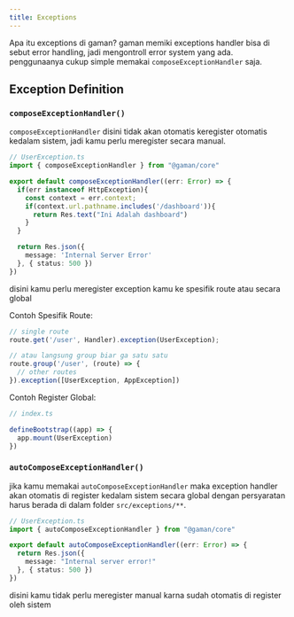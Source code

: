 ```yaml
---
title: Exceptions
---
```


Apa itu exceptions di gaman? gaman memiki exceptions handler bisa di sebut error handling, jadi mengontroll error system yang ada. penggunaanya cukup simple memakai `composeExceptionHandler` saja.

## Exception Definition
### `composeExceptionHandler()`
`composeExceptionHandler` disini tidak akan otomatis keregister otomatis kedalam sistem, jadi kamu perlu meregister secara manual.

```ts
// UserException.ts
import { composeExceptionHandler } from "@gaman/core"

export default composeExceptionHandler((err: Error) => {
  if(err instanceof HttpException){
    const context = err.context;
    if(context.url.pathname.includes('/dashboard')){
      return Res.text("Ini Adalah dashboard")
    }
  }

  return Res.json({
    message: 'Internal Server Error'
  }, { status: 500 })
})
```
disini kamu perlu meregister exception kamu ke spesifik route atau secara global

Contoh Spesifik Route:
```ts
// single route
route.get('/user', Handler).exception(UserException);

// atau langsung group biar ga satu satu
route.group('/user', (route) => {
  // other routes
}).exception([UserException, AppException])

```

Contoh Register Global:
```ts
// index.ts

defineBootstrap((app) => {
  app.mount(UserException)
})
```

### `autoComposeExceptionHandler()`
jika kamu memakai `autoComposeExceptionHandler` maka exception handler akan otomatis di register kedalam sistem secara global dengan persyaratan harus berada di dalam folder `src/exceptions/**`.

```ts
// UserException.ts
import { autoComposeExceptionHandler } from "@gaman/core"

export default autoComposeExceptionHandler((err: Error) => {
  return Res.json({
    message: "Internal server error!"
  }, { status: 500 })
})
```
disini kamu tidak perlu meregister manual karna sudah otomatis di register oleh sistem